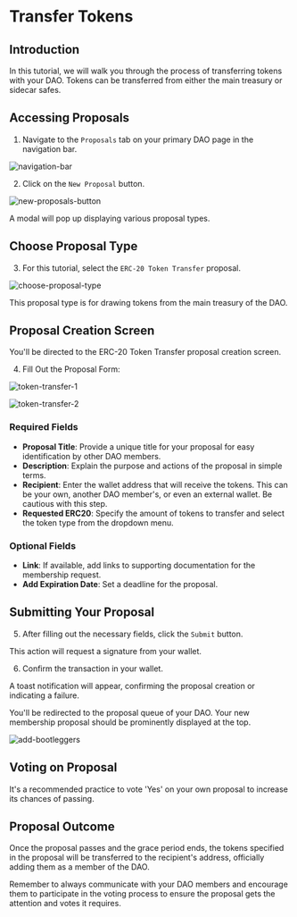 # Transfer Tokens

## Introduction

In this tutorial, we will walk you through the process of transferring tokens with your DAO. Tokens can be transferred from either the main treasury or sidecar safes.

## Accessing Proposals

1. Navigate to the `Proposals` tab on your primary DAO page in the navigation bar.

![navigation-bar](https://github.com/HausDAO/monorepo/assets/522182/0e3696c9-a5de-469d-8e14-39a776016732)

2. Click on the `New Proposal` button.

![new-proposals-button](https://github.com/HausDAO/monorepo/assets/522182/396e72a0-cd74-4b94-a545-324564733938)

A modal will pop up displaying various proposal types.

## Choose Proposal Type

3. For this tutorial, select the `ERC-20 Token Transfer` proposal.

![choose-proposal-type](https://github.com/HausDAO/monorepo/assets/522182/7f82b85f-4967-4643-a0c6-9cf480a1c71f)

This proposal type is for drawing tokens from the main treasury of the DAO.

## Proposal Creation Screen

You'll be directed to the ERC-20 Token Transfer proposal creation screen.

4. Fill Out the Proposal Form:

![token-transfer-1](https://github.com/HausDAO/monorepo/assets/522182/166b3a12-d28c-4f38-85c2-95848e301057)

![token-transfer-2](https://github.com/HausDAO/monorepo/assets/522182/cbae0236-83fa-44f3-9f67-b6723fbfdcda)

### Required Fields

- **Proposal Title**: Provide a unique title for your proposal for easy identification by other DAO members.
- **Description**: Explain the purpose and actions of the proposal in simple terms.
- **Recipient**: Enter the wallet address that will receive the tokens. This can be your own, another DAO member's, or even an external wallet. Be cautious with this step.
- **Requested ERC20**: Specify the amount of tokens to transfer and select the token type from the dropdown menu.

### Optional Fields

- **Link**: If available, add links to supporting documentation for the membership request.
- **Add Expiration Date**: Set a deadline for the proposal.

## Submitting Your Proposal

5. After filling out the necessary fields, click the `Submit` button.

This action will request a signature from your wallet.

6. Confirm the transaction in your wallet.

A toast notification will appear, confirming the proposal creation or indicating a failure.

You'll be redirected to the proposal queue of your DAO. Your new membership proposal should be prominently displayed at the top.

![add-bootleggers](https://github.com/HausDAO/monorepo/assets/522182/f5a7b147-c7db-4e54-98eb-65e0b318b3cf)

## Voting on Proposal

It's a recommended practice to vote 'Yes' on your own proposal to increase its chances of passing.

## Proposal Outcome

Once the proposal passes and the grace period ends, the tokens specified in the proposal will be transferred to the recipient's address, officially adding them as a member of the DAO.

Remember to always communicate with your DAO members and encourage them to participate in the voting process to ensure the proposal gets the attention and votes it requires.

